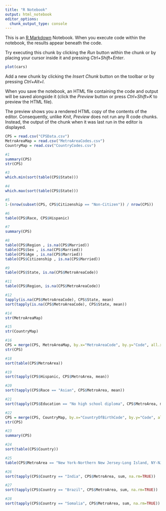 ```yaml
---
title: "R Notebook"
output: html_notebook
editor_options: 
  chunk_output_type: console
---
```


This is an [R Markdown](http://rmarkdown.rstudio.com) Notebook. When you execute code within the notebook, the results appear beneath the code. 

Try executing this chunk by clicking the *Run* button within the chunk or by placing your cursor inside it and pressing *Ctrl+Shift+Enter*. 

```r
plot(cars)
```

Add a new chunk by clicking the *Insert Chunk* button on the toolbar or by pressing *Ctrl+Alt+I*.

When you save the notebook, an HTML file containing the code and output will be saved alongside it (click the *Preview* button or press *Ctrl+Shift+K* to preview the HTML file).

The preview shows you a rendered HTML copy of the contents of the editor. Consequently, unlike *Knit*, *Preview* does not run any R code chunks. Instead, the output of the chunk when it was last run in the editor is displayed.

```r
CPS = read.csv("CPSData.csv")
MetroAreaMap = read.csv("MetroAreaCodes.csv")
CountryMap = read.csv("CountryCodes.csv")
```

```r
#1
summary(CPS)
str(CPS)
```

```r
#3
which.min(sort(table(CPS$State)))
```

```r
#4
which.max(sort(table(CPS$State)))
```

```r
#5
1-(nrow(subset(CPS, CPS$Citizenship == "Non-Citizen")) / nrow(CPS))
```

```r
#6
table(CPS$Race, CPS$Hispanic)
```

```r
#7
summary(CPS)
```

```r
#8
table(CPS$Region , is.na(CPS$Married))
table(CPS$Sex , is.na(CPS$Married))
table(CPS$Age , is.na(CPS$Married))
table(CPS$Citizenship , is.na(CPS$Married))
```

```r
#9
table(CPS$State, is.na(CPS$MetroAreaCode))
```

```r
#11
table(CPS$Region, is.na(CPS$MetroAreaCode))
```

```r
#12
tapply(is.na(CPS$MetroAreaCode), CPS$State, mean)
sort(tapply(is.na(CPS$MetroAreaCode), CPS$State, mean))
```

```r
#14
str(MetroAreaMap)
```

```r
#15
str(CountryMap)
```

```r
#16
CPS = merge(CPS, MetroAreaMap, by.x="MetroAreaCode", by.y="Code", all.x=TRUE)
str(CPS)
```

```r
#18
sort(table(CPS$MetroArea))
```

```r
#19
sort(tapply(CPS$Hispanic, CPS$MetroArea, mean))
```

```r
#20
sort(tapply(CPS$Race == "Asian", CPS$MetroArea, mean))
```

```r
#21
sort(tapply(CPS$Education == "No high school diploma", CPS$MetroArea, mean, na.rm = TRUE))
```

```r
#22
CPS = merge(CPS, CountryMap, by.x="CountryOfBirthCode", by.y="Code", all.x=TRUE)
str(CPS)
```

```r
#23
summary(CPS)
```

```r
#24
sort(table(CPS$Country))
```

```r
#25
table(CPS$MetroArea == "New York-Northern New Jersey-Long Island, NY-NJ-PA", CPS$Country != "United States")
```

```r
#26
sort(tapply(CPS$Country == "India", CPS$MetroArea, sum, na.rm=TRUE))
```

```r
#27
sort(tapply(CPS$Country == "Brazil", CPS$MetroArea, sum, na.rm=TRUE))
```

```r
#28
sort(tapply(CPS$Country == "Somalia", CPS$MetroArea, sum, na.rm=TRUE))
```

